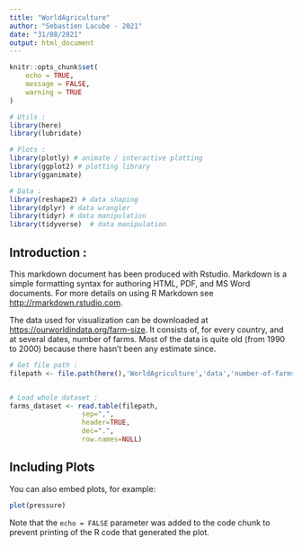 ```yaml
---
title: "WorldAgriculture"
author: "Sebastien Lacube - 2021"
date: "31/08/2021"
output: html_document
---
```


```r
knitr::opts_chunk$set(
	echo = TRUE,
	message = FALSE,
	warning = TRUE
)

# Utils :
library(here)
library(lubridate)

# Plots : 
library(plotly) # animate / interactive plotting
library(ggplot2) # plotting library
library(gganimate)

# Data : 
library(reshape2) # data shaping
library(dplyr) # data wrangler
library(tidyr) # data manipulation
library(tidyverse)  # data manipulation

```

## Introduction :

This markdown document has been produced with Rstudio. Markdown is a simple formatting syntax for authoring HTML, PDF, and MS Word documents. For more details on using R Markdown see <http://rmarkdown.rstudio.com>.

The data used for visualization can be downloaded at <https://ourworldindata.org/farm-size>. It consists of, for every country, and at several dates, number of farms. Most of the data is quite old (from 1990 to 2000) because there hasn't been any estimate since.  

```r

# Get file path : 
filepath <- file.path(here(),'WorldAgriculture','data','number-of-farms.csv')


# Load whole dataset : 
farms_dataset <- read.table(filepath, 
                  sep=",",
                  header=TRUE,
                  dec=".",
                  row.names=NULL)

```

## Including Plots

You can also embed plots, for example:

```r
plot(pressure)
```

Note that the `echo = FALSE` parameter was added to the code chunk to prevent printing of the R code that generated the plot.
